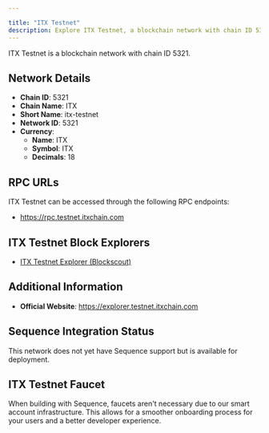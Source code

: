 ```yaml
---

title: "ITX Testnet"
description: Explore ITX Testnet, a blockchain network with chain ID 5321. Learn about its native currency, ITX, and how to interact with the network.
---
```




ITX Testnet is a blockchain network with chain ID 5321.

## Network Details

- **Chain ID**: 5321
- **Chain Name**: ITX
- **Short Name**: itx-testnet
- **Network ID**: 5321
- **Currency**: 
  - **Name**: ITX
  - **Symbol**: ITX
  - **Decimals**: 18

## RPC URLs

ITX Testnet can be accessed through the following RPC endpoints:

- https://rpc.testnet.itxchain.com

## ITX Testnet Block Explorers

- [ITX Testnet Explorer (Blockscout)](https://explorer.testnet.itxchain.com)

## Additional Information

- **Official Website**: https://explorer.testnet.itxchain.com

## Sequence Integration Status

This network does not yet have Sequence support but is available for deployment.

## ITX Testnet Faucet

When building with Sequence, faucets aren't necessary due to our smart account infrastructure. This allows for a smoother onboarding process for your users and a better developer experience.
